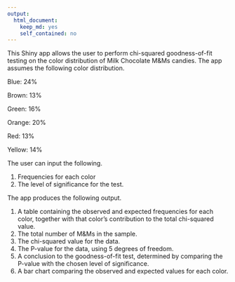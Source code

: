 ```yaml
---
output: 
  html_document: 
    keep_md: yes
    self_contained: no
---
```

This Shiny app allows the user to perform chi-squared goodness-of-fit testing on the color distribution of Milk Chocolate M&Ms candies. The app assumes the following color distribution.

Blue: 24%

Brown: 13%

Green: 16%

Orange: 20%

Red: 13%

Yellow: 14%

The user can input the following.

1. Frequencies for each color
2. The level of significance for the test.

The app produces the following output.

1. A table containing the observed and expected frequencies for each color, together with that color's contribution to the total chi-squared value.
2. The total number of M&Ms in the sample.
3. The chi-squared value for the data.
4. The P-value for the data, using 5 degrees of freedom.
5. A conclusion to the goodness-of-fit test, determined by comparing the P-value with the chosen level of significance.
6. A bar chart comparing the observed and expected values for each color.